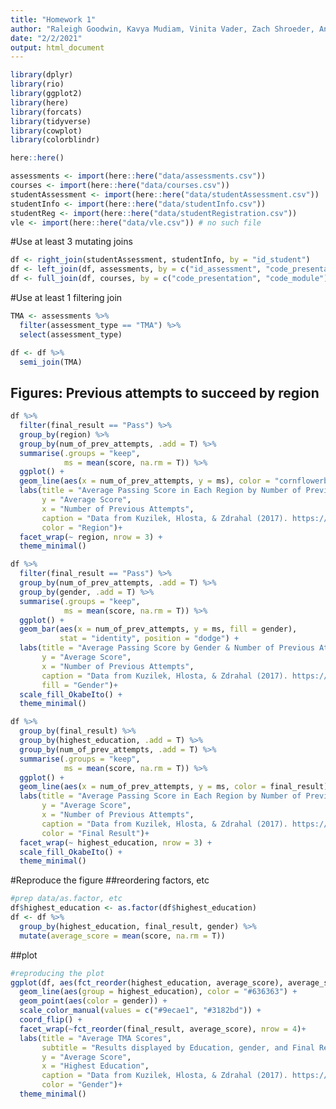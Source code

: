 ```yaml
---
title: "Homework 1"
author: "Raleigh Goodwin, Kavya Mudiam, Vinita Vader, Zach Shroeder, Ann-Marie Barrett"
date: "2/2/2021"
output: html_document
---
```


```r
library(dplyr)
library(rio)
library(ggplot2)
library(here)
library(forcats)
library(tidyverse)
library(cowplot)
library(colorblindr)
```

```r
here::here()

assessments <- import(here::here("data/assessments.csv"))
courses <- import(here::here("data/courses.csv"))
studentAssessment <- import(here::here("data/studentAssessment.csv"))
studentInfo <- import(here::here("data/studentInfo.csv"))
studentReg <- import(here::here("data/studentRegistration.csv"))
vle <- import(here::here("data/vle.csv")) # no such file
```

#Use at least 3 mutating joins
```r
df <- right_join(studentAssessment, studentInfo, by = "id_student")
df <- left_join(df, assessments, by = c("id_assessment", "code_presentation", "code_module"))
df <- full_join(df, courses, by = c("code_presentation", "code_module"))
```

#Use at least 1 filtering join
```r
TMA <- assessments %>%
  filter(assessment_type == "TMA") %>% 
  select(assessment_type)

df <- df %>% 
  semi_join(TMA)
```

## Figures: Previous attempts to succeed by region
```r
df %>% 
  filter(final_result == "Pass") %>% 
  group_by(region) %>%
  group_by(num_of_prev_attempts, .add = T) %>% 
  summarise(.groups = "keep",
            ms = mean(score, na.rm = T)) %>% 
  ggplot() +
  geom_line(aes(x = num_of_prev_attempts, y = ms), color = "cornflowerblue") +
  labs(title = "Average Passing Score in Each Region by Number of Previous Attempts",
       y = "Average Score",
       x = "Number of Previous Attempts",
       caption = "Data from Kuzilek, Hlosta, & Zdrahal (2017). https://analyse.kmi.open.ac.uk/open_dataset",
       color = "Region")+
  facet_wrap(~ region, nrow = 3) +
  theme_minimal()
```

```r
df %>% 
  filter(final_result == "Pass") %>% 
  group_by(num_of_prev_attempts, .add = T) %>% 
  group_by(gender, .add = T) %>% 
  summarise(.groups = "keep",
            ms = mean(score, na.rm = T)) %>% 
  ggplot() +
  geom_bar(aes(x = num_of_prev_attempts, y = ms, fill = gender),
           stat = "identity", position = "dodge") +
  labs(title = "Average Passing Score by Gender & Number of Previous Attempts",
       y = "Average Score",
       x = "Number of Previous Attempts",
       caption = "Data from Kuzilek, Hlosta, & Zdrahal (2017). https://analyse.kmi.open.ac.uk/open_dataset",
       fill = "Gender")+
  scale_fill_OkabeIto() +
  theme_minimal()
```

```r
df %>% 
  group_by(final_result) %>% 
  group_by(highest_education, .add = T) %>%
  group_by(num_of_prev_attempts, .add = T) %>% 
  summarise(.groups = "keep",
            ms = mean(score, na.rm = T)) %>% 
  ggplot() +
  geom_line(aes(x = num_of_prev_attempts, y = ms, color = final_result)) +
  labs(title = "Average Passing Score in Each Region by Number of Previous Attempts",
       y = "Average Score",
       x = "Number of Previous Attempts",
       caption = "Data from Kuzilek, Hlosta, & Zdrahal (2017). https://analyse.kmi.open.ac.uk/open_dataset",
       color = "Final Result")+
  facet_wrap(~ highest_education, nrow = 3) +
  scale_fill_OkabeIto() +
  theme_minimal()
```


#Reproduce the figure
##reordering factors, etc 
```r
#prep data/as.factor, etc
df$highest_education <- as.factor(df$highest_education)
df <- df %>% 
  group_by(highest_education, final_result, gender) %>% 
  mutate(average_score = mean(score, na.rm = T))
```

##plot
```r
#reproducing the plot
ggplot(df, aes(fct_reorder(highest_education, average_score), average_score)) +
  geom_line(aes(group = highest_education), color = "#636363") + 
  geom_point(aes(color = gender)) + 
  scale_color_manual(values = c("#9ecae1", "#3182bd")) +
  coord_flip() +
  facet_wrap(~fct_reorder(final_result, average_score), nrow = 4)+
  labs(title = "Average TMA Scores",
       subtitle = "Results displayed by Education, gender, and Final Result Designation",
       y = "Average Score",
       x = "Highest Education",
       caption = "Data from Kuzilek, Hlosta, & Zdrahal (2017). https://analyse.kmi.open.ac.uk/open_dataset",
       color = "Gender")+
  theme_minimal()
```


